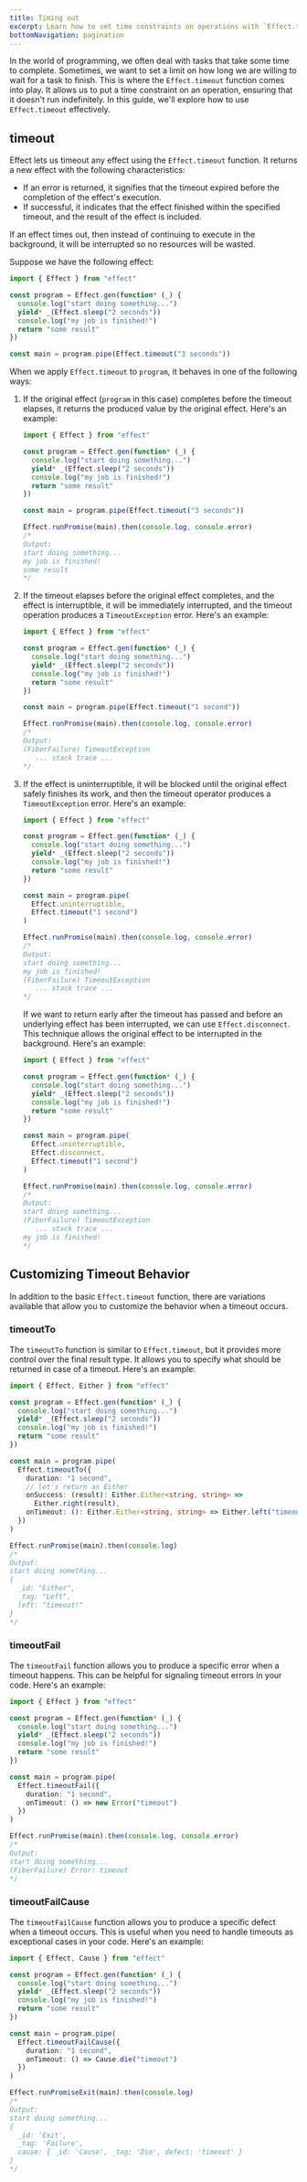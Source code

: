 ```yaml
---
title: Timing out
excerpt: Learn how to set time constraints on operations with `Effect.timeout`. Discover how to handle scenarios where tasks need to complete within a specified timeframe. Explore variations like `timeoutTo`, `timeoutFail`, and `timeoutFailCause` to customize behavior when a timeout occurs, providing more control and flexibility in managing time-sensitive operations.
bottomNavigation: pagination
---
```


In the world of programming, we often deal with tasks that take some time to complete. Sometimes, we want to set a limit on how long we are willing to wait for a task to finish. This is where the `Effect.timeout` function comes into play. It allows us to put a time constraint on an operation, ensuring that it doesn't run indefinitely. In this guide, we'll explore how to use `Effect.timeout` effectively.

## timeout

Effect lets us timeout any effect using the `Effect.timeout` function. It returns a new effect with the following characteristics:

- If an error is returned, it signifies that the timeout expired before the completion of the effect's execution.
- If successful, it indicates that the effect finished within the specified timeout, and the result of the effect is included.

If an effect times out, then instead of continuing to execute in the background, it will be interrupted so no resources will be wasted.

Suppose we have the following effect:

```ts twoslash
import { Effect } from "effect"

const program = Effect.gen(function* (_) {
  console.log("start doing something...")
  yield* _(Effect.sleep("2 seconds"))
  console.log("my job is finished!")
  return "some result"
})

const main = program.pipe(Effect.timeout("3 seconds"))
```

When we apply `Effect.timeout` to `program`, it behaves in one of the following ways:

1. If the original effect (`program` in this case) completes before the timeout elapses, it returns the produced value by the original effect. Here's an example:

   ```ts twoslash
   import { Effect } from "effect"

   const program = Effect.gen(function* (_) {
     console.log("start doing something...")
     yield* _(Effect.sleep("2 seconds"))
     console.log("my job is finished!")
     return "some result"
   })

   const main = program.pipe(Effect.timeout("3 seconds"))

   Effect.runPromise(main).then(console.log, console.error)
   /*
   Output:
   start doing something...
   my job is finished!
   some result
   */
   ```

2. If the timeout elapses before the original effect completes, and the effect is interruptible, it will be immediately interrupted, and the timeout operation produces a `TimeoutException` error. Here's an example:

   ```ts twoslash
   import { Effect } from "effect"

   const program = Effect.gen(function* (_) {
     console.log("start doing something...")
     yield* _(Effect.sleep("2 seconds"))
     console.log("my job is finished!")
     return "some result"
   })

   const main = program.pipe(Effect.timeout("1 second"))

   Effect.runPromise(main).then(console.log, console.error)
   /*
   Output:
   (FiberFailure) TimeoutException
      ... stack trace ...
   */
   ```

3. If the effect is uninterruptible, it will be blocked until the original effect safely finishes its work, and then the timeout operator produces a `TimeoutException` error. Here's an example:

   ```ts twoslash
   import { Effect } from "effect"

   const program = Effect.gen(function* (_) {
     console.log("start doing something...")
     yield* _(Effect.sleep("2 seconds"))
     console.log("my job is finished!")
     return "some result"
   })

   const main = program.pipe(
     Effect.uninterruptible,
     Effect.timeout("1 second")
   )

   Effect.runPromise(main).then(console.log, console.error)
   /*
   Output:
   start doing something...
   my job is finished!
   (FiberFailure) TimeoutException
      ... stack trace ...
   */
   ```

   If we want to return early after the timeout has passed and before an underlying effect has been interrupted, we can use `Effect.disconnect`. This technique allows the original effect to be interrupted in the background. Here's an example:

   ```ts twoslash
   import { Effect } from "effect"

   const program = Effect.gen(function* (_) {
     console.log("start doing something...")
     yield* _(Effect.sleep("2 seconds"))
     console.log("my job is finished!")
     return "some result"
   })

   const main = program.pipe(
     Effect.uninterruptible,
     Effect.disconnect,
     Effect.timeout("1 second")
   )

   Effect.runPromise(main).then(console.log, console.error)
   /*
   Output:
   start doing something...
   (FiberFailure) TimeoutException
      ... stack trace ...
   my job is finished!
   */
   ```

## Customizing Timeout Behavior

In addition to the basic `Effect.timeout` function, there are variations available that allow you to customize the behavior when a timeout occurs.

### timeoutTo

The `timeoutTo` function is similar to `Effect.timeout`, but it provides more control over the final result type. It allows you to specify what should be returned in case of a timeout. Here's an example:

```ts twoslash
import { Effect, Either } from "effect"

const program = Effect.gen(function* (_) {
  console.log("start doing something...")
  yield* _(Effect.sleep("2 seconds"))
  console.log("my job is finished!")
  return "some result"
})

const main = program.pipe(
  Effect.timeoutTo({
    duration: "1 second",
    // let's return an Either
    onSuccess: (result): Either.Either<string, string> =>
      Either.right(result),
    onTimeout: (): Either.Either<string, string> => Either.left("timeout!")
  })
)

Effect.runPromise(main).then(console.log)
/*
Output:
start doing something...
{
  _id: "Either",
  _tag: "Left",
  left: "timeout!"
}
*/
```

### timeoutFail

The `timeoutFail` function allows you to produce a specific error when a timeout happens. This can be helpful for signaling timeout errors in your code. Here's an example:

```ts twoslash
import { Effect } from "effect"

const program = Effect.gen(function* (_) {
  console.log("start doing something...")
  yield* _(Effect.sleep("2 seconds"))
  console.log("my job is finished!")
  return "some result"
})

const main = program.pipe(
  Effect.timeoutFail({
    duration: "1 second",
    onTimeout: () => new Error("timeout")
  })
)

Effect.runPromise(main).then(console.log, console.error)
/*
Output:
start doing something...
(FiberFailure) Error: timeout
*/
```

### timeoutFailCause

The `timeoutFailCause` function allows you to produce a specific defect when a timeout occurs. This is useful when you need to handle timeouts as exceptional cases in your code. Here's an example:

```ts twoslash
import { Effect, Cause } from "effect"

const program = Effect.gen(function* (_) {
  console.log("start doing something...")
  yield* _(Effect.sleep("2 seconds"))
  console.log("my job is finished!")
  return "some result"
})

const main = program.pipe(
  Effect.timeoutFailCause({
    duration: "1 second",
    onTimeout: () => Cause.die("timeout")
  })
)

Effect.runPromiseExit(main).then(console.log)
/*
Output:
start doing something...
{
  _id: 'Exit',
  _tag: 'Failure',
  cause: { _id: 'Cause', _tag: 'Die', defect: 'timeout' }
}
*/
```
